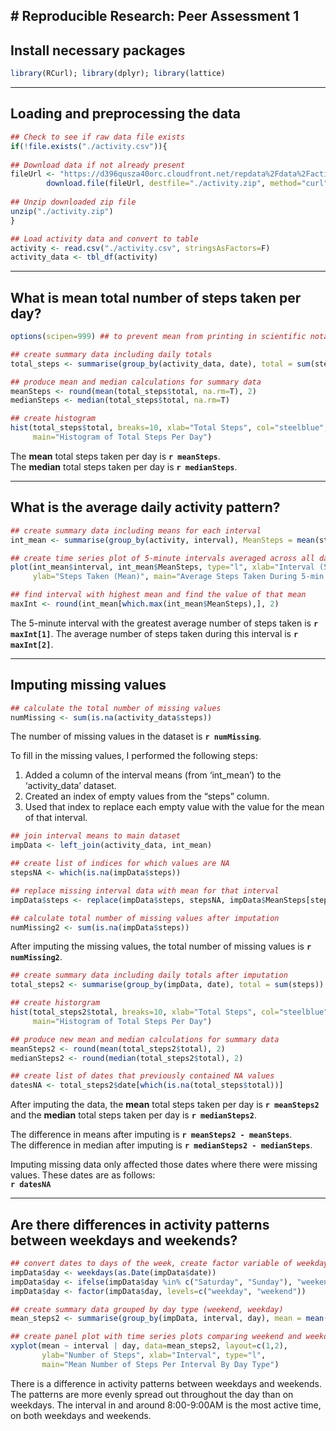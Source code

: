 # Reproducible Research: Peer Assessment 1
---
   
## Install necessary packages
```r
library(RCurl); library(dplyr); library(lattice)
```
---

## Loading and preprocessing the data
```r
## Check to see if raw data file exists
if(!file.exists("./activity.csv")){
        
## Download data if not already present
fileUrl <- "https://d396qusza40orc.cloudfront.net/repdata%2Fdata%2Factivity.zip"
        download.file(fileUrl, destfile="./activity.zip", method="curl")
        
## Unzip downloaded zip file
unzip("./activity.zip")
}

## Load activity data and convert to table
activity <- read.csv("./activity.csv", stringsAsFactors=F)
activity_data <- tbl_df(activity)
```
---

## What is mean total number of steps taken per day?
```r
options(scipen=999) ## to prevent mean from printing in scientific notation

## create summary data including daily totals
total_steps <- summarise(group_by(activity_data, date), total = sum(steps))

## produce mean and median calculations for summary data
meanSteps <- round(mean(total_steps$total, na.rm=T), 2)
medianSteps <- median(total_steps$total, na.rm=T)

## create histogram 
hist(total_steps$total, breaks=10, xlab="Total Steps", col="steelblue",
     main="Histogram of Total Steps Per Day")
```

The **mean** total steps taken per day is **`r meanSteps`**.  
The **median** total steps taken per day is **`r medianSteps`**.  

---  

## What is the average daily activity pattern?
```r
## create summary data including means for each interval
int_mean <- summarise(group_by(activity, interval), MeanSteps = mean(steps, na.rm=T))

## create time series plot of 5-minute intervals averaged across all days
plot(int_mean$interval, int_mean$MeanSteps, type="l", xlab="Interval (5-min)",
     ylab="Steps Taken (Mean)", main="Average Steps Taken During 5-min Intervals")

## find interval with highest mean and find the value of that mean
maxInt <- round(int_mean[which.max(int_mean$MeanSteps),], 2)
```
  
The 5-minute interval with the greatest average number of steps taken is **`r maxInt[1]`**.
The average number of steps taken during this interval is **`r maxInt[2]`**.  

---

## Imputing missing values
```r
## calculate the total number of missing values
numMissing <- sum(is.na(activity_data$steps))
```
  
The number of missing values in the dataset is **`r numMissing`**.  

To fill in the missing values, I performed the following steps:  

1. Added a column of the interval means (from 'int_mean') to the 'activity_data' dataset.
2. Created an index of empty values from the "steps" column.
3. Used that index to replace each empty value with the value for the mean of that interval.  
   
   
```r
## join interval means to main dataset
impData <- left_join(activity_data, int_mean)

## create list of indices for which values are NA
stepsNA <- which(is.na(impData$steps))

## replace missing interval data with mean for that interval
impData$steps <- replace(impData$steps, stepsNA, impData$MeanSteps[stepsNA])

## calculate total number of missing values after imputation
numMissing2 <- sum(is.na(impData$steps))
```  
   
After imputing the missing values, the total number of missing values is **`r numMissing2`**.  
   
```r
## create summary data including daily totals after imputation
total_steps2 <- summarise(group_by(impData, date), total = sum(steps))

## create historgram
hist(total_steps2$total, breaks=10, xlab="Total Steps", col="steelblue",
     main="Histogram of Total Steps Per Day")

## produce new mean and median calculations for summary data
meanSteps2 <- round(mean(total_steps2$total), 2)
medianSteps2 <- round(median(total_steps2$total), 2)

## create list of dates that previously contained NA values
datesNA <- total_steps2$date[which(is.na(total_steps$total))]
```   
   
   
After imputing the data, the **mean** total steps taken per day is **`r meanSteps2`** and the **median** total steps taken per day is **`r medianSteps2`**.

The difference in means after imputing is **`r meanSteps2 - meanSteps`**.  
The difference in median after imputing is **`r medianSteps2 - medianSteps`**. 

Imputing missing data only affected those dates where there were missing values.  These dates are as follows:  
**`r datesNA`**  

---
## Are there differences in activity patterns between weekdays and weekends?

```r
## convert dates to days of the week, create factor variable of weekdays and weekends
impData$day <- weekdays(as.Date(impData$date))
impData$day <- ifelse(impData$day %in% c("Saturday", "Sunday"), "weekend", "weekday")
impData$day <- factor(impData$day, levels=c("weekday", "weekend"))
```

```r
## create summary data grouped by day type (weekend, weekday)
mean_steps2 <- summarise(group_by(impData, interval, day), mean = mean(steps, na.rm=T))

## create panel plot with time series plots comparing weekend and weekdays
xyplot(mean ~ interval | day, data=mean_steps2, layout=c(1,2), 
       ylab="Number of Steps", xlab="Interval", type="l", 
       main="Mean Number of Steps Per Interval By Day Type")
```   
   
There is a difference in activity patterns between weekdays and weekends.  The patterns are more evenly spread out throughout the day than on weekdays.  The interval in and around 8:00-9:00AM is the most active time, on both weekdays and weekends. 
